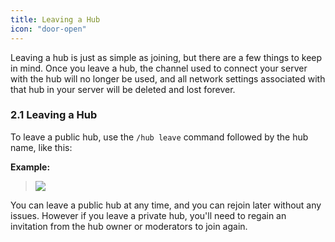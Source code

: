 ```yaml
---
title: Leaving a Hub
icon: "door-open"
---
```


Leaving a hub is just as simple as joining, but there are a few things to keep in mind. Once you leave a hub, the channel used to connect your server with the hub will no longer be used, and all network settings associated with that hub in your server will be deleted and lost forever.

### 2.1 Leaving a Hub

To leave a public hub, use the `/hub leave` command followed by the hub name, like this:

**Example:**

> ![](/images/HubLeave.png)

You can leave a public hub at any time, and you can rejoin later without any issues. However if you leave a private hub, you'll need to regain an invitation from the hub owner or moderators to join again.
